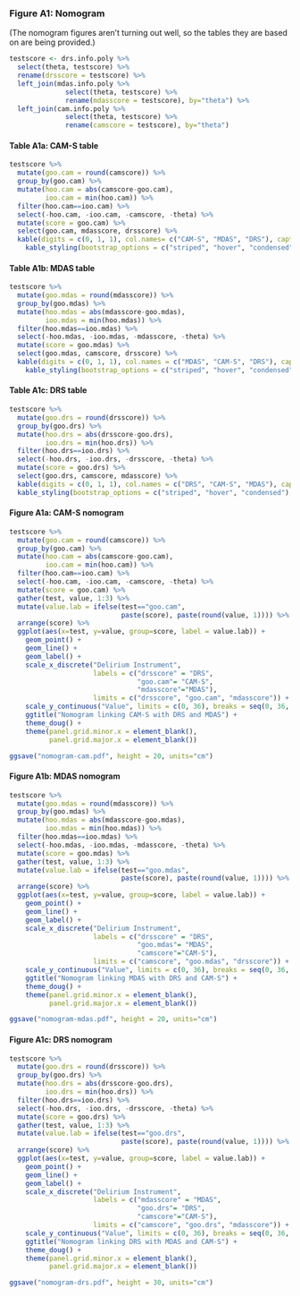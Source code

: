 
### Figure A1: Nomogram
(The nomogram figures aren't turning out well, so the tables they are based on are being provided.)

```r

testscore <- drs.info.poly %>%
  select(theta, testscore) %>%
  rename(drsscore = testscore) %>%
  left_join(mdas.info.poly %>% 
              select(theta, testscore) %>%
              rename(mdasscore = testscore), by="theta") %>%
  left_join(cam.info.poly %>%
              select(theta, testscore) %>%
              rename(camscore = testscore), by="theta") 
```

#### Table A1a: CAM-S table
```r
testscore %>%
  mutate(goo.cam = round(camscore)) %>%
  group_by(goo.cam) %>%
  mutate(hoo.cam = abs(camscore-goo.cam),
         ioo.cam = min(hoo.cam)) %>%
  filter(hoo.cam==ioo.cam) %>%
  select(-hoo.cam, -ioo.cam, -camscore, -theta) %>%
  mutate(score = goo.cam) %>%
  select(goo.cam, mdasscore, drsscore) %>%
  kable(digits = c(0, 1, 1), col.names= c("CAM-S", "MDAS", "DRS"), caption = "CAM-S to MDAS and DRS") %>%
    kable_styling(bootstrap_options = c("striped", "hover", "condensed"), full_width = F, position = "center")
```


#### Table A1b: MDAS table
```r
testscore %>%
  mutate(goo.mdas = round(mdasscore)) %>%
  group_by(goo.mdas) %>%
  mutate(hoo.mdas = abs(mdasscore-goo.mdas),
         ioo.mdas = min(hoo.mdas)) %>%
  filter(hoo.mdas==ioo.mdas) %>%
  select(-hoo.mdas, -ioo.mdas, -mdasscore, -theta) %>%
  mutate(score = goo.mdas) %>%
  select(goo.mdas, camscore, drsscore) %>% 
  kable(digits = c(0, 1, 1), col.names = c("MDAS", "CAM-S", "DRS"), caption = "MDAS to CAM-S and DRS") %>%
    kable_styling(bootstrap_options = c("striped", "hover", "condensed"), full_width = F, position = "center")
```

#### Table A1c: DRS table
```r
testscore %>%
  mutate(goo.drs = round(drsscore)) %>%
  group_by(goo.drs) %>%
  mutate(hoo.drs = abs(drsscore-goo.drs),
         ioo.drs = min(hoo.drs)) %>%
  filter(hoo.drs==ioo.drs) %>%
  select(-hoo.drs, -ioo.drs, -drsscore, -theta) %>%
  mutate(score = goo.drs) %>%
  select(goo.drs, camscore, mdasscore) %>%
  kable(digits = c(0, 1, 1), col.names = c("DRS", "CAM-S", "MDAS"), caption = "DRS to CAM-S and MDAS") %>%
  kable_styling(bootstrap_options = c("striped", "hover", "condensed"), full_width = F, position = "center")
```


#### Figure A1a: CAM-S nomogram
```r
testscore %>%
  mutate(goo.cam = round(camscore)) %>%
  group_by(goo.cam) %>%
  mutate(hoo.cam = abs(camscore-goo.cam),
         ioo.cam = min(hoo.cam)) %>%
  filter(hoo.cam==ioo.cam) %>%
  select(-hoo.cam, -ioo.cam, -camscore, -theta) %>%
  mutate(score = goo.cam) %>%
  gather(test, value, 1:3) %>%
  mutate(value.lab = ifelse(test=="goo.cam", 
                            paste(score), paste(round(value, 1)))) %>%
  arrange(score) %>%
  ggplot(aes(x=test, y=value, group=score, label = value.lab)) +
    geom_point() +
    geom_line() +
    geom_label() +
    scale_x_discrete("Delirium Instrument", 
                     labels = c("drsscore" = "DRS", 
                                "goo.cam"= "CAM-S", 
                                "mdasscore"="MDAS"),
                     limits = c("drsscore", "goo.cam", "mdasscore")) +
    scale_y_continuous("Value", limits = c(0, 36), breaks = seq(0, 36, by = 2)) +
    ggtitle("Nomogram linking CAM-S with DRS and MDAS") +
    theme_doug() +
    theme(panel.grid.minor.x = element_blank(),
          panel.grid.major.x = element_blank())

ggsave("nomogram-cam.pdf", height = 20, units="cm")

```

#### Figure A1b: MDAS nomogram
```r
testscore %>%
  mutate(goo.mdas = round(mdasscore)) %>%
  group_by(goo.mdas) %>%
  mutate(hoo.mdas = abs(mdasscore-goo.mdas),
         ioo.mdas = min(hoo.mdas)) %>%
  filter(hoo.mdas==ioo.mdas) %>%
  select(-hoo.mdas, -ioo.mdas, -mdasscore, -theta) %>%
  mutate(score = goo.mdas) %>%
  gather(test, value, 1:3) %>%
  mutate(value.lab = ifelse(test=="goo.mdas", 
                            paste(score), paste(round(value, 1)))) %>%
  arrange(score) %>%
  ggplot(aes(x=test, y=value, group=score, label = value.lab)) +
    geom_point() +
    geom_line() +
    geom_label() +
    scale_x_discrete("Delirium Instrument", 
                     labels = c("drsscore" = "DRS", 
                                "goo.mdas"= "MDAS", 
                                "camscore"="CAM-S"), 
                     limits = c("camscore", "goo.mdas", "drsscore")) +
    scale_y_continuous("Value", limits = c(0, 36), breaks = seq(0, 36, by = 2)) +
    ggtitle("Nomogram linking MDAS with DRS and CAM-S") +
    theme_doug() +
    theme(panel.grid.minor.x = element_blank(),
          panel.grid.major.x = element_blank())

ggsave("nomogram-mdas.pdf", height = 20, units="cm")
```

#### Figure A1c: DRS nomogram
```r
testscore %>%
  mutate(goo.drs = round(drsscore)) %>%
  group_by(goo.drs) %>%
  mutate(hoo.drs = abs(drsscore-goo.drs),
         ioo.drs = min(hoo.drs)) %>%
  filter(hoo.drs==ioo.drs) %>%
  select(-hoo.drs, -ioo.drs, -drsscore, -theta) %>%
  mutate(score = goo.drs) %>%
  gather(test, value, 1:3) %>%
  mutate(value.lab = ifelse(test=="goo.drs", 
                            paste(score), paste(round(value, 1)))) %>%
  arrange(score) %>%
  ggplot(aes(x=test, y=value, group=score, label = value.lab)) +
    geom_point() +
    geom_line() +
    geom_label() +
    scale_x_discrete("Delirium Instrument", 
                     labels = c("mdasscore" = "MDAS", 
                                "goo.drs"= "DRS", 
                                "camscore"="CAM-S"), 
                     limits = c("camscore", "goo.drs", "mdasscore")) +
    scale_y_continuous("Value", limits = c(0, 36), breaks = seq(0, 36, by = 2)) +
    ggtitle("Nomogram linking DRS with MDAS and CAM-S") +
    theme_doug() +
    theme(panel.grid.minor.x = element_blank(),
          panel.grid.major.x = element_blank())

ggsave("nomogram-drs.pdf", height = 30, units="cm")

```

